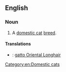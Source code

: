==English==
{{wikipedia}}
===Noun===
{{en-noun|sg=[[Oriental]] [[longhair|Longhair]]}}

# A [[domestic cat]] [[breed]].

====Translations====
{{checktrans-top}}
* {{ttbc|it}}: [[gatto Oriental Longhair]]
{{trans-mid}}

{{trans-bottom}}

[[Category:en:Domestic cats]]